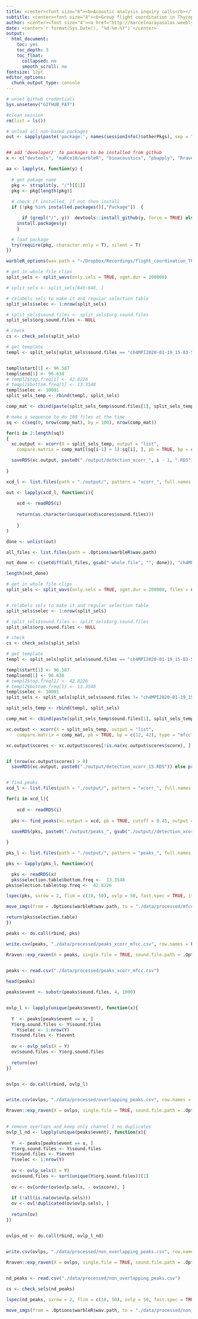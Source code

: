 ```yaml
---
title: <center><font size="6"><b>Acoustic analysis inquiry calls</b></font></center>
subtitle: <center><font size="4"><b>Group flight coordination in Thyroptera</b></font></center>
author: <center><font size="4"><a href="http://marceloarayasalas.weebly.com/">Marcelo Araya-Salas, PhD</a></font></center>
date: <center>`r format(Sys.Date(), "%d-%m-%Y")`</center>
output:
  html_document:
    toc: yes
    toc_depth: 3
    toc_float:
      collapsed: no
      smooth_scroll: no
fontsize: 12pt 
editor_options: 
  chunk_output_type: console
---
```


```r

# unset github credentials
Sys.unsetenv("GITHUB_PAT")

#clean session
rm(list = ls())

# unload all non-based packages
out <- sapply(paste('package:', names(sessionInfo()$otherPkgs), sep = ""), function(x) try(detach(x, unload = FALSE, character.only = TRUE), silent = T))


## add 'developer/' to packages to be installed from github
x <- c("devtools", "maRce10/warbleR", "bioacoustics", "pbapply", "Rraven", "parallel", "viridis", "RJSONIO", "ropensci/rfigshare")

aa <- lapply(x, function(y) {
  
  # get pakage name
  pkg <- strsplit(y, "/")[[1]]
  pkg <- pkg[length(pkg)]
  
  # check if installed, if not then install 
  if (!pkg %in% installed.packages()[,"Package"])  {

      if (grepl("/", y))  devtools::install_github(y, force = TRUE) else
    install.packages(y) 
    }

  # load package
  try(require(pkg, character.only = T), silent = T)
})

```

```r

warbleR_options(wav.path = "~/Dropbox/Recordings/flight_coordination_Thyroptera/converted_sound_files_90_kHz/", wl = 300, parallel = parallel::detectCores() - 1, bp = "frange", fast = F, threshold = 15, ovlp = 20)

```

```r
                                
# get in whole file clips
split_sels <- split_wavs(only.sels = TRUE, sgmt.dur = 200000)

# split_sels <- split_sels[645:646, ]

# relabels sels to make it and regular selection table
split_sels$selec <- 1:nrow(split_sels)

# split_sels$sound.files <- split_sels$org.sound.files
split_sels$org.sound.files <- NULL

# check
cs <- check_sels(split_sels)

# get template
templ <- split_sels[split_sels$sound.files == "ch4MPI2020-01-19_15-03-57_0000057.wav", ][1, ]


templ$start[1] <- 96.587	
templ$end[1] <- 96.638		
# templ2$top.freq[1] <- 42.8226	
# templ2$bottom.freq[1] <- 13.3548
templ$selec <- 10001
split_sels_temp <- rbind(templ, split_sels)

comp_mat <- cbind(paste(split_sels_temp$sound.files[1], split_sels_temp$selec[1], sep = "-"), split_sels$sound.files)

# make a sequence to do 100 files at the time
sq <- c(seq(0, nrow(comp_mat), by = 100), nrow(comp_mat))

for(i in 2:length(sq))
{
  xc.output <- xcorr(X = split_sels_temp, output = "list", 
    compare.matrix = comp_mat[(sq[i-1] + 1):sq[i], ], pb = TRUE, bp = c(12, 42), type = "mfcc", na.rm = TRUE)

  saveRDS(xc.output, paste0("./output/detection_xcorr_", i - 1, ".RDS"))
  
}

```

```r


xcd_l <- list.files(path = "./output/", pattern = "xcorr_", full.names = TRUE)

out <- lapply(xcd_l, function(i){
  
    xcd <- readRDS(i)
    
    return(as.character(unique(xcd$scores$sound.files)))
    
    }
)

done <- unlist(out)

all_files <- list.files(path = .Options$warbleR$wav.path)

not_done <- c(setdiff(all_files, gsub("-whole.file", "", done)), "ch4MPI2020-01-19_15-03-57_0000057.wav")

length(not_done)

# get in whole file clips
split_sels <- split_wavs(only.sels = TRUE, sgmt.dur = 200000, files = not_done)


# relabels sels to make it and regular selection table
split_sels$selec <- 1:nrow(split_sels)

# split_sels$sound.files <- split_sels$org.sound.files
split_sels$org.sound.files <- NULL

# check
cs <- check_sels(split_sels)

# get template
templ <- split_sels[split_sels$sound.files == "ch4MPI2020-01-19_15-03-57_0000057.wav", ][1, ]

templ$start[1] <- 96.587	
templ$end[1] <- 96.638		
# templ2$top.freq[1] <- 42.8226	
# templ2$bottom.freq[1] <- 13.3548
templ$selec <- 10001
split_sels <- split_sels[split_sels$sound.files != "ch4MPI2020-01-19_15-03-57_0000057.wav", ]

split_sels_temp <- rbind(templ, split_sels)

comp_mat <- cbind(paste(split_sels_temp$sound.files[1], split_sels_temp$selec[1], sep = "-"), split_sels$sound.files)

xc.output <- xcorr(X = split_sels_temp, output = "list", 
    compare.matrix = comp_mat, pb = TRUE, bp = c(12, 42), type = "mfcc", na.rm = TRUE)

xc.output$scores <- xc.output$scores[!is.na(xc.output$scores$score), ]


if (nrow(xc.output$scores) > 0)
  saveRDS(xc.output, paste0("./output/detection_xcorr_15.RDS")) else print("nothing worked")



```


```r

# find peaks
xcd_l <- list.files(path = "./output/", pattern = "xcorr_", full.names = TRUE)

for(i in xcd_l){
  
    xcd <- readRDS(i)
  
  pks <- find_peaks(xc.output = xcd, pb = TRUE, cutoff = 0.45, output = "list")
  
  saveRDS(pks, paste0("./output/peaks_", gsub("./output//detection_xcorr_", "", i)))

}


```

```r

pks_l <- list.files(path = "./output/", pattern = "peaks_", full.names = TRUE)

pks <- lapply(pks_l, function(x){

  pks <- readRDS(x)
  pks$selection.table$bottom.freq <-  13.3548
pks$selection.table$top.freq <-  42.8226

lspec(pks, sxrow = 2, flim = c(10, 50), ovlp = 50, fast.spec = TRUE, it = "tiff", res = 60)

move_imgs(from = .Options$warbleR$wav.path, to = "./data/processed/mfcc_detection", cut = TRUE, overwrite = TRUE)

return(pks$selection.table)
})

peaks <- do.call(rbind, pks)

write.csv(peaks, "./data/processed/peaks_xcorr_mfcc.csv", row.names = FALSE)

Rraven::exp_raven(X = peaks, single.file = TRUE, sound.file.path = .Options$warbleR$wav.path, file.name = "./data/processed/peaks_xcorr_mfcc_for_raven.txt")
  

```

```r

peaks <- read.csv("./data/processed/peaks_xcorr_mfcc.csv")

head(peaks)

peaks$event <- substr(peaks$sound.files, 4, 1000)


ovlp_l <- lapply(unique(peaks$event), function(x){
    
  Y  <- peaks[peaks$event == x, ]
  Y$org.sound.files <- Y$sound.files
    Y$selec <- 1:nrow(Y)
  Y$sound.files <- Y$event
  
  ov <- ovlp_sels(X = Y)
  ov$sound.files <- Y$org.sound.files
  
  return(ov)
})


ovlps <- do.call(rbind, ovlp_l)


write.csv(ovlps, "./data/processed/overlapping_peaks.csv", row.names = FALSE)

Rraven::exp_raven(X = ovlps, single.file = TRUE, sound.file.path = .Options$warbleR$wav.path, file.name = "./data/processed/overlap_peaks_xcorr_mfcc_for_raven.txt")
  

# remove overlaps and keep only channel 1 no duplicates
ovlp_l_nd <- lapply(unique(peaks$event), function(x){
    
  Y  <- peaks[peaks$event == x, ]
  Y$org.sound.files <- Y$sound.files
  Y$sound.files <- Y$event
  Y$selec <- 1:nrow(Y)
  
  ov <- ovlp_sels(X = Y)
  ov$sound.files <- sort(unique(Y$org.sound.files))[1]
  
  ov <- ov[order(ov$ovlp.sels, - ov$score), ]
  
  if (!all(is.na(ov$ovlp.sels)))
  ov <- ov[!duplicated(ov$ovlp.sels), ]
  
  return(ov)
})


ovlps_nd <- do.call(rbind, ovlp_l_nd)


write.csv(ovlps, "./data/processed/non_overlapping_peaks.csv", row.names = FALSE)

Rraven::exp_raven(X = ovlps, single.file = TRUE, sound.file.path = .Options$warbleR$wav.path, file.name = "./data/processed/no_overlap_peaks_xcorr_mfcc_for_raven.txt")
  

```


```r


nd_peaks <- read.csv("./data/processed/non_overlapping_peaks.csv")

cs <- check_sels(nd_peaks)

lspec(nd_peaks, sxrow = 2, flim = c(10, 50), ovlp = 50, fast.spec = TRUE, it = "tiff", res = 50)

move_imgs(from = .Options$warbleR$wav.path, to = "./data/processed/non_duplicated_peaks", cut = TRUE, overwrite = TRUE)

```

